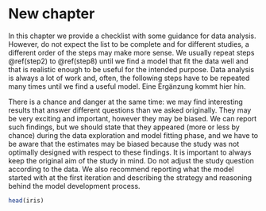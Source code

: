 # New chapter {#new_chapter}

In this chapter we provide a checklist with some guidance for data analysis. However, do not expect the list to be complete and for different studies, a different order of the steps may make more sense. We usually repeat steps \@ref(step2) to \@ref(step8) until we find a model that fit the data well and that is realistic enough to be useful for the intended purpose. Data analysis is always a lot of work and, often, the following steps have to be repeated many times until we find a useful model. Eine Ergänzung kommt hier hin. 

There is a chance and danger at the same time: we may find interesting results that answer different questions than we asked originally. They may be very exciting and important, however they may be biased. We can report such findings, but we should state that they appeared (more or less by chance) during the data exploration and model fitting phase, and we have to be aware that the estimates may be biased because the study was not optimally designed with respect to these findings. It is important to always keep the original aim of the study in mind. Do not adjust the study question according to the data. We also recommend reporting what the model started with at the first iteration and describing the strategy and reasoning behind the model development process.

```r
head(iris)
```


